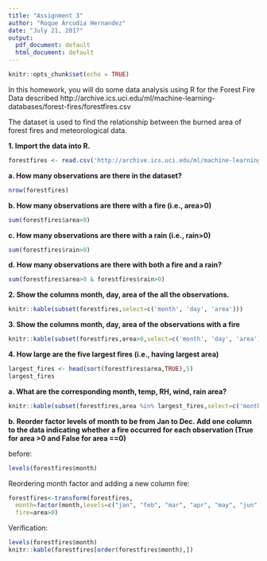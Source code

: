 ```yaml
---
title: "Assignment 3"
author: "Roque Arcudia Hernandez"
date: "July 21, 2017"
output:
  pdf_document: default
  html_document: default
---
```


```r
knitr::opts_chunk$set(echo = TRUE)
```

In this homework, you will do some data analysis using R for the Forest Fire Data described http://archive.ics.uci.edu/ml/machine-learning-databases/forest-fires/forestfires.csv

The dataset is used to find the relationship between the burned area of forest fires and meteorological data.

**1. Import the data into R.**
```r
forestfires <- read.csv('http://archive.ics.uci.edu/ml/machine-learning-databases/forest-fires/forestfires.csv')
```

**a. How many observations are there in the
dataset?**
```r
nrow(forestfires)
```

**b. How many observations are there with a fire
(i.e., area>0)**
```r
sum(forestfires$area>0)
```

**c. How many observations are there with a rain
(i.e., rain>0)**
```r
sum(forestfires$rain>0)
```

**d. How many observations are there with both a
fire and a rain?**
```r
sum(forestfires$area>0 & forestfires$rain>0)
```

**2. Show the columns month, day, area of the all the observations.**
```r
knitr::kable(subset(forestfires,select=c('month', 'day', 'area')))
```

**3. Show the columns month, day, area of the observations with a fire**
```r
knitr::kable(subset(forestfires,area>0,select=c('month', 'day', 'area')))
```

**4. How large are the five largest fires (i.e., having largest area)**
```r
largest_fires <- head(sort(forestfires$area,TRUE),5)
largest_fires
```

**a. What are the corresponding month, temp, RH, wind, rain area?**
```r
knitr::kable(subset(forestfires,area %in% largest_fires,select=c('month', 'temp', 'RH', 'wind', 'rain', 'area')))
```

**b. Reorder factor levels of month to be from Jan to Dec. Add one column to the data indicating whether a fire occurred for each observation (True for area >0 and False for area ==0)**

before:
```r
levels(forestfires$month)
```

Reordering month factor and adding a new column fire:

```r
forestfires<-transform(forestfires,
  month=factor(month,levels=c("jan", "feb", "mar", "apr", "may", "jun", "jul", "aug", "sep", "oct", "nov", "dec"),ordered=TRUE),
  fire=area>0)
```
Verification:
```r
levels(forestfires$month)
knitr::kable(forestfires[order(forestfires$month),])
```
